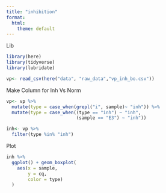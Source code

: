 ```yaml
---
title: "inhibition"
format:
  html:
    theme: default
---
```


Lib
```r
library(here)
library(tidyverse)
library(lubridate)
```

```r
vp<- read_csv(here("data", "raw_data","vp_inh_bo.csv"))
```

Make Column for Inh Vs Norm
```r
vp<- vp %>%
  mutate(type = case_when(grepl("i", sample)~ "inh")) %>%
  mutate(type = case_when((type == "inh") ~ "inh",
                          (sample == "E3") ~ "inh")) 

inh<- vp %>%
  filter(type %in% "inh")
```

Plot
```r
inh %>%
  ggplot() + geom_boxplot(
    aes(x = sample,
        y = cq,
        color = type)
  )
```


